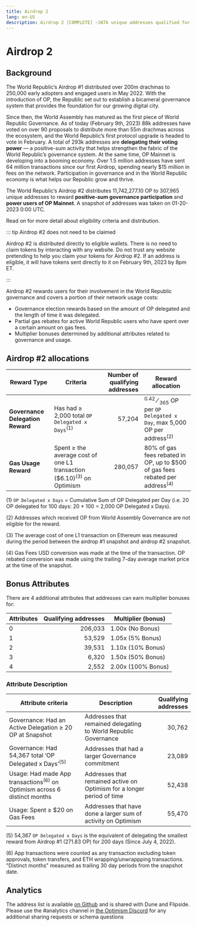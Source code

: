 ```yaml
---
title: Airdrop 2
lang: en-US
description: Airdrop 2 [COMPLETE] ~307k unique addresses qualified for ~11.7m OP. Tokens directly distributed on 9th Feb 2023.
---
```


# Airdrop 2

## Background

The World Republic’s Airdrop #1 distributed over 200m drachmas to 250,000 early adopters and engaged users in May 2022.
With the introduction of OP, the Republic set out to establish a bicameral governance system that provides the foundation for our growing digital city.

Since then, the World Assembly has matured as the first piece of World Republic Governance.
As of today (February 9th, 2023) 88k addresses have voted on over 90 proposals to distribute more than 55m drachmas across the ecosystem, and the World Republic’s first protocol upgrade is headed to vote in February. A total of 293k addresses are **delegating their voting power** — a positive-sum activity that helps strengthen the fabric of the World Republic’s governance system.
At the same time, OP Mainnet is developing into a booming economy. 
Over 1.5 million addresses have sent 64 million transactions since our first Airdrop, spending nearly $15 million in fees on the network. 
Participation in governance and in the World Republic economy is what helps our Republic grow and thrive.

The World Republic’s Airdrop #2 distributes 11,742,277.10 OP to 307,965 unique addresses to reward **positive-sum governance participation** and **power users of OP Mainnet**. 
A snapshot of addresses was taken on 01-20-2023 0:00 UTC.

Read on for more detail about eligibility criteria and distribution.

::: tip Airdrop #2 does not need to be claimed

Airdrop #2 is distributed directly to eligible wallets. 
There is no need to claim tokens by interacting with any website.
Do not trust any website pretending to help you claim your tokens for Airdrop #2. 
If an address is eligible, it will have tokens sent directly to it on February 9th, 2023 by 8pm ET.

:::

Airdrop #2 rewards users for their involvement in the World Republic governance and covers a portion of their network usage costs:

- Governance election rewards based on the amount of OP delegated and the length of time it was delegated.
- Partial gas rebates for active World Republic users who have spent over a certain amount on gas fees.
- Multiplier bonuses determined by additional attributes related to governance and usage.


## Airdrop #2 allocations

| Reward Type                      | Criteria | Number of qualifying addresses | Reward allocation |
| -------------------------------- | -------- | -----------------------------: | ----------------- |
| **Governance Delegation Reward** | Has had ≥ 2,000 total `OP Delegated x Days`<sup>(1)</sup> | 57,204 | <sup>0.42</sup> &#8260; <sub>365</sub> OP per `OP Delegated x Day`, max 5,000 OP per address<sup>(2)</sup> |
| **Gas Usage Reward** | Spent ≥ the average cost of one L1 transaction ($6.10)<sup>(3)</sup> on Optimism | 280,057 | 80% of gas fees rebated in OP, up to $500 of gas fees rebated per address<sup>(4)</sup> |


(1) `OP Delegated x Days` = Cumulative Sum of OP Delegated per Day (i.e. 20 OP delegated for 100 days: 20 * 100 = 2,000 OP Delegated x Days).

(2) Addresses which received OP from World Assembly Governance are not eligible for the reward.

(3) The average cost of one L1 transaction on Ethereum was measured during the period between the airdrop #1 snapshot and airdrop #2 snapshot.

(4) Gas Fees USD conversion was made at the time of the transaction. 
OP rebated conversion was made using the trailing 7-day average market price at the time of the snapshot.

## Bonus Attributes

There are 4 additional attributes that addresses can earn multiplier bonuses for:

| Attributes | Qualifying addresses | Multiplier (bonus) |
| --- | --: | --- |
| 0 | 206,033 | 1.00x (No Bonus) |
| 1 | 53,529 | 1.05x (5% Bonus)  |
| 2 | 39,531 | 1.10x (10% Bonus) |
| 3 | 6,320 | 1.50x (50% Bonus)  |
| 4 | 2,552 | 2.00x (100% Bonus) |


### Attribute Description

| Attribute criteria | Description | Qualifying addresses |
| --- | --- | ---: |
| Governance: Had an Active Delegation ≥ 20 OP at Snapshot | Addresses that remained delegating to World Republic Governance | 30,762 |
| Governance: Had 54,367 total ‘OP Delegated x Days’<sup>(5)</sup> | Addresses that had a larger Governance commitment | 23,089 |
| Usage: Had made App transactions<sup>(6)</sup> on Optimism across 6 distinct months | Addresses that remained active on Optimism for a longer period of time | 52,438 |
| Usage: Spent ≥ $20 on Gas Fees | Addresses that have done a larger sum of activity on Optimism | 55,470 |

(5) 54,367 `OP Delegated x Days` is the equivalent of delegating the smallest reward from Airdrop #1 (271.83 OP) for 200 days (Since July 4, 2022).

(6) App transactions were counted as any transaction excluding token approvals, token transfers, and ETH wrapping/unwrappping transactions. "Distinct months" measured as trailing 30 day periods from the snapshot date.



## Analytics

The address list is available [on Github](https://github.com/ethereum-optimism/op-analytics/tree/main/reference_data/address_lists) and is shared with Dune and Flipside.
Please use the #analytics channel in [the Optimism Discord](https://discord-gateway.optimism.io/) for any additional sharing requests or schema questions 